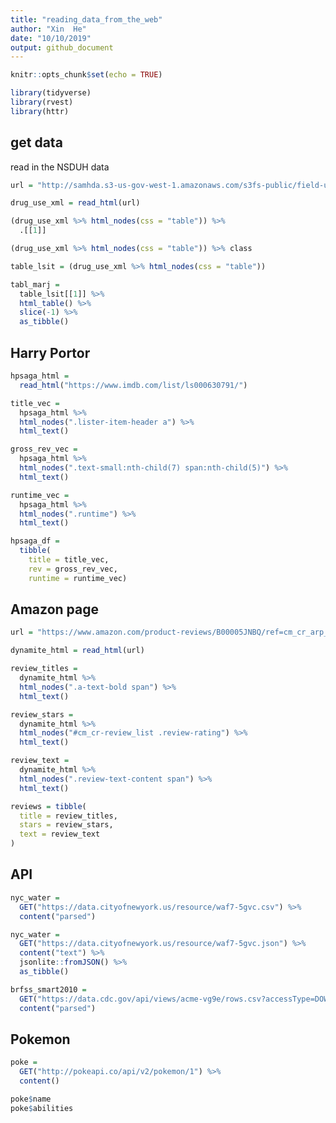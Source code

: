 ```yaml
---
title: "reading_data_from_the_web"
author: "Xin  He"
date: "10/10/2019"
output: github_document
---
```


```r
knitr::opts_chunk$set(echo = TRUE)

library(tidyverse)
library(rvest)
library(httr)
```

## get data
read in the NSDUH data
```r
url = "http://samhda.s3-us-gov-west-1.amazonaws.com/s3fs-public/field-uploads/2k15StateFiles/NSDUHsaeShortTermCHG2015.htm"

drug_use_xml = read_html(url) 

(drug_use_xml %>% html_nodes(css = "table")) %>% 
  .[[1]]

(drug_use_xml %>% html_nodes(css = "table")) %>% class
```

```r
table_lsit = (drug_use_xml %>% html_nodes(css = "table"))

tabl_marj = 
  table_lsit[[1]] %>% 
  html_table() %>% 
  slice(-1) %>% 
  as_tibble()
```


## Harry Portor
```r
hpsaga_html = 
  read_html("https://www.imdb.com/list/ls000630791/")
```

```r
title_vec = 
  hpsaga_html %>%
  html_nodes(".lister-item-header a") %>%
  html_text()

gross_rev_vec = 
  hpsaga_html %>%
  html_nodes(".text-small:nth-child(7) span:nth-child(5)") %>%
  html_text()

runtime_vec = 
  hpsaga_html %>%
  html_nodes(".runtime") %>%
  html_text()

hpsaga_df = 
  tibble(
    title = title_vec,
    rev = gross_rev_vec,
    runtime = runtime_vec)
```

## Amazon page
```r
url = "https://www.amazon.com/product-reviews/B00005JNBQ/ref=cm_cr_arp_d_viewopt_rvwer?ie=UTF8&reviewerType=avp_only_reviews&sortBy=recent&pageNumber=1"

dynamite_html = read_html(url)

review_titles = 
  dynamite_html %>%
  html_nodes(".a-text-bold span") %>%
  html_text()

review_stars = 
  dynamite_html %>%
  html_nodes("#cm_cr-review_list .review-rating") %>%
  html_text()

review_text = 
  dynamite_html %>%
  html_nodes(".review-text-content span") %>%
  html_text()

reviews = tibble(
  title = review_titles,
  stars = review_stars,
  text = review_text
)

```

## API
```r
nyc_water = 
  GET("https://data.cityofnewyork.us/resource/waf7-5gvc.csv") %>% 
  content("parsed")
```

```r
nyc_water = 
  GET("https://data.cityofnewyork.us/resource/waf7-5gvc.json") %>% 
  content("text") %>%
  jsonlite::fromJSON() %>%
  as_tibble()
```

```r
brfss_smart2010 = 
  GET("https://data.cdc.gov/api/views/acme-vg9e/rows.csv?accessType=DOWNLOAD") %>% 
  content("parsed")
```


## Pokemon
```r
poke = 
  GET("http://pokeapi.co/api/v2/pokemon/1") %>%
  content()

poke$name
poke$abilities
```





